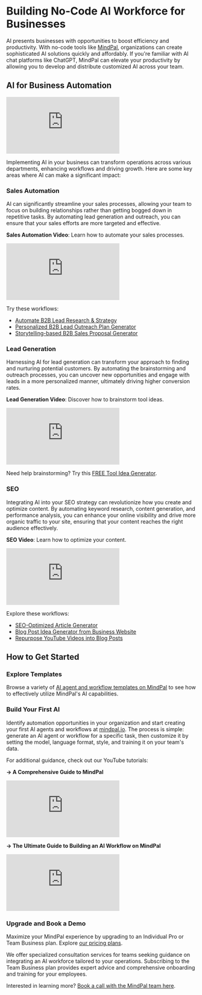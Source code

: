 # Building No-Code AI Workforce for Businesses

AI presents businesses with opportunities to boost efficiency and productivity. With no-code tools like [MindPal](http://mindpal.io), organizations can create sophisticated AI solutions quickly and affordably. If you're familiar with AI chat platforms like ChatGPT, MindPal can elevate your productivity by allowing you to develop and distribute customized AI across your team.

## AI for Business Automation
<iframe
  style={{
    width: '100%',
    aspectRatio: '16/9',
    marginTop: '32px'
  }}
  src="https://www.youtube.com/embed/z0ogFJM5yXw"
  title="Sales Automation"
  frameBorder="0"
  allow="accelerometer; autoplay; clipboard-write; encrypted-media; gyroscope; picture-in-picture; web-share"
  allowFullScreen
></iframe>

Implementing AI in your business can transform operations across various departments, enhancing workflows and driving growth. Here are some key areas where AI can make a significant impact:

### Sales Automation

AI can significantly streamline your sales processes, allowing your team to focus on building relationships rather than getting bogged down in repetitive tasks. By automating lead generation and outreach, you can ensure that your sales efforts are more targeted and effective.

**Sales Automation Video**: Learn how to automate your sales processes.
<iframe
  style={{
    width: '100%',
    aspectRatio: '16/9',
    marginTop: '32px'
  }}
  src="https://www.youtube.com/embed/brlBks2322U"
  title="Sales Automation"
  frameBorder="0"
  allow="accelerometer; autoplay; clipboard-write; encrypted-media; gyroscope; picture-in-picture; web-share"
  allowFullScreen
></iframe>

Try these workflows:
- [Automate B2B Lead Research & Strategy](https://mindpal.space/workflow/automate-sales-lead-research-and-strategy)
- [Personalized B2B Lead Outreach Plan Generator](https://mindpal.space/workflow/b2b-lead-outreach-plan-generator)
- [Storytelling-based B2B Sales Proposal Generator](https://mindpal.space/workflow/b2b-sales-proposal-generator)

### Lead Generation

Harnessing AI for lead generation can transform your approach to finding and nurturing potential customers. By automating the brainstorming and outreach processes, you can uncover new opportunities and engage with leads in a more personalized manner, ultimately driving higher conversion rates.

**Lead Generation Video**: Discover how to brainstorm tool ideas.
<iframe
  style={{
    width: '100%',
    aspectRatio: '16/9',
    marginTop: '32px'
  }}
  src="https://www.youtube.com/embed/XqEzbNY2blA"
  title="Lead Generation"
  frameBorder="0"
  allow="accelerometer; autoplay; clipboard-write; encrypted-media; gyroscope; picture-in-picture; web-share"
  allowFullScreen
></iframe>

Need help brainstorming? Try this [FREE Tool Idea Generator](https://mindpal.space/tool/free-tool-idea-generator).

### SEO

Integrating AI into your SEO strategy can revolutionize how you create and optimize content. By automating keyword research, content generation, and performance analysis, you can enhance your online visibility and drive more organic traffic to your site, ensuring that your content reaches the right audience effectively.

**SEO Video**: Learn how to optimize your content.
<iframe
  style={{
    width: '100%',
    aspectRatio: '16/9',
    marginTop: '32px'
  }}
  src="https://www.youtube.com/embed/GkM4fyL9Sew"
  title="SEO Optimization"
  frameBorder="0"
  allow="accelerometer; autoplay; clipboard-write; encrypted-media; gyroscope; picture-in-picture; web-share"
  allowFullScreen
></iframe>

Explore these workflows:
- [SEO-Optimized Article Generator](https://mindpal.space/workflow/seo-optimized-article-generator)
- [Blog Post Idea Generator from Business Website](https://mindpal.space/workflow/blog-post-idea-generator-from-website)
- [Repurpose YouTube Videos into Blog Posts](https://mindpal.space/workflow/youtube-to-seo-blog)

## How to Get Started


<Steps>

### Explore Templates

Browse a variety of [AI agent and workflow templates on MindPal](https://mindpal.space/workflow) to see how to effectively utilize MindPal's AI capabilities.

### Build Your First AI

Identify automation opportunities in your organization and start creating your first AI agents and workflows at [mindpal.io](https://mindpal.io). The process is simple: generate an AI agent or workflow for a specific task, then customize it by setting the model, language format, style, and training it on your team's data.

For additional guidance, check out our YouTube tutorials:

**→ A Comprehensive Guide to MindPal**

<iframe
  style={{
    width: '100%',
    aspectRatio: '16/9',
    marginTop: '32px'
  }}
  src="https://www.youtube.com/embed/IY2Hze0-tWs"
  title="YouTube video player"
  frameBorder="0"
  allow="accelerometer; autoplay; clipboard-write; encrypted-media; gyroscope; picture-in-picture; web-share"
  allowFullScreen
></iframe>

**→ The Ultimate Guide to Building an AI Workflow on MindPal**

<iframe
  style={{
    width: '100%',
    aspectRatio: '16/9',
    marginTop: '32px'
  }}
  src="https://www.youtube.com/embed/dZVskx8xUJE"
  title="YouTube video player"
  frameBorder="0"
  allow="accelerometer; autoplay; clipboard-write; encrypted-media; gyroscope; picture-in-picture; web-share"
  allowFullScreen
></iframe>

### Upgrade and Book a Demo

Maximize your MindPal experience by upgrading to an Individual Pro or Team Business plan. Explore [our pricing plans](https://mindpal.space/pricing).

We offer specialized consultation services for teams seeking guidance on integrating an AI workforce tailored to your operations. Subscribing to the Team Business plan provides expert advice and comprehensive onboarding and training for your employees.

Interested in learning more? [Book a call with the MindPal team here](https://cal.com/mindpal/demo).

</Steps>